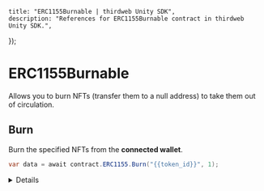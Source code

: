 
	title: "ERC1155Burnable | thirdweb Unity SDK",
	description: "References for ERC1155Burnable contract in thirdweb Unity SDK.",
});

# ERC1155Burnable

Allows you to burn NFTs (transfer them to a null address) to take them out of circulation.

## Burn

Burn the specified NFTs from the **connected wallet**.

```csharp
var data = await contract.ERC1155.Burn("{{token_id}}", 1);
```

<Details summary="Configuration">

#### tokenId

The token ID of the NFT(s) you want to burn.

Must be a `string`.

#### amount

The amount of the NFT you want to burn of the specified token ID.

Must be an `int`.

</Details>
